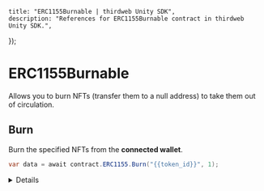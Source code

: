 
	title: "ERC1155Burnable | thirdweb Unity SDK",
	description: "References for ERC1155Burnable contract in thirdweb Unity SDK.",
});

# ERC1155Burnable

Allows you to burn NFTs (transfer them to a null address) to take them out of circulation.

## Burn

Burn the specified NFTs from the **connected wallet**.

```csharp
var data = await contract.ERC1155.Burn("{{token_id}}", 1);
```

<Details summary="Configuration">

#### tokenId

The token ID of the NFT(s) you want to burn.

Must be a `string`.

#### amount

The amount of the NFT you want to burn of the specified token ID.

Must be an `int`.

</Details>
